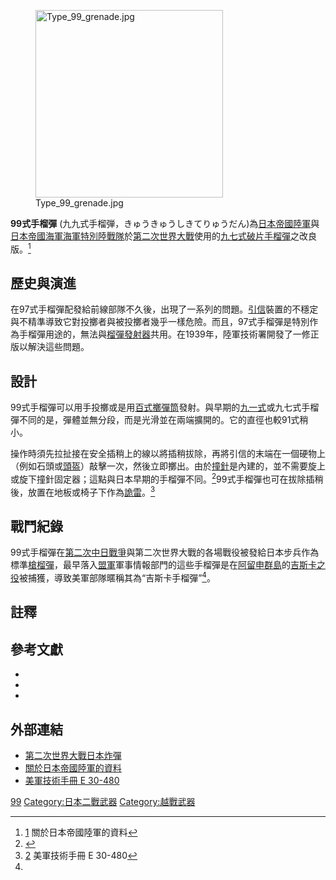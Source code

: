{{NoteTA
|G1=Military
|G2=長度單位
|G3=Firearms
}}
{{Infobox Weapon
|name=九九式手榴彈
|image=Image:Type 99 Hand Grenade.jpg
|image_size=180px
|caption=日本九九式手榴彈
|origin={{flagcountry|Empire of Japan}}
|type=[[手榴彈|手榴彈]]／[[槍榴彈|槍榴彈]]
<!-- Type selection -->
|is_explosive=yes
<!-- Service history -->
|service=1939—1945年
|used_by=[[Image:War_flag_of_the_Imperial_Japanese_Army.svg|22x20px]][[大日本帝國陸軍|大日本帝國陸軍]]<br/> [[Image:Naval_Ensign_of_Japan.svg|22x20px]][[大日本帝國海軍|大日本帝國海軍]]
|wars=[[第二次中日戰爭|第二次中日戰爭]]<br/>[[第二次世界大戰|第二次世界大戰]]<br/>[[太平洋戰爭|太平洋戰爭]]<br/>[[日蘇戰爭|日蘇戰爭]]<br/>[[印度支那戰爭|印度支那戰爭]]<br/>[[越戰|越戰]]
<!-- Production history -->
|designer=
|design_date=1939年
|manufacturer=
|production_date=1941年~1945年
|number=1100万件
|variants=
<!-- General specifications -->
|weight= 300克
|length= 87毫米
|part_length=主体为58.5毫米
|diameter=41.5毫米
<!-- Explosive specifications --> 
|filling=鑄模[[苦味酸|苦味酸]]
|filling_weight=58克
|detonation=四至五秒長燃燒型引信
|yield=
}}
[[Image:Type_99_grenade.jpg|300px]]

'''99式手榴彈''' (九九式手榴弾，きゅうきゅうしきてりゅうだん)為[[日本帝國陸軍|日本帝國陸軍]]與[[日本帝國海軍|日本帝國海軍]][[日本海軍特別陸戰隊|海軍特別陸戰隊]]於[[第二次世界大戰|第二次世界大戰]]使用的[[九七式手榴彈|九七式]][[手榴彈#殺傷手榴彈|破片手榴彈]]之改良版。<ref>[http://www3.plala.or.jp/takihome/grenade.htm] {{Wayback|url=http://www3.plala.or.jp/takihome/grenade.htm |date=20180807210156 }}關於日本帝國陸軍的資料</ref>

==歷史與演進==
在97式手榴彈配發給前線部隊不久後，出現了一系列的問題。[[引信|引信]]裝置的不穩定與不精準導致它對投擲者與被投擲者幾乎一樣危險。而且，97式手榴彈是特別作為手榴彈用途的，無法與[[榴彈發射器|榴彈發射器]]共用。在1939年，陸軍技術署開發了一修正版以解決這些問題。
==設計==
99式手榴彈可以用手投擲或是用[[百式擲彈筒|百式擲彈筒]]發射。與早期的[[九一式手榴彈|九一式]]或九七式手榴彈不同的是，彈體並無分段，而是光滑並在兩端擴開的。它的直徑也較91式稍小。

操作時須先拉扯接在安全插稍上的線以將插稍拔除，再將引信的末端在一個硬物上（例如石頭或[[頭盔|頭盔]]）敲擊一次，然後立即擲出。由於[[撞針|撞針]]是內建的，並不需要旋上或旋下撞針固定器；這點與日本早期的手榴彈不同。<ref>{{Cite web |url=http://www.inert-ord.net/jap02h/grenades/t99/index.html |title=第二次世界大戰日本炸彈 |accessdate=2009-08-02 |archive-date=2010-07-27 |archive-url=https://web.archive.org/web/20100727075804/http://www.inert-ord.net/jap02h/grenades/t99/index.html |dead-url=no }}</ref>99式手榴彈也可在拔除插稍後，放置在地板或椅子下作為[[詭雷|詭雷]]。<ref name="ibiblio.org">[http://www.ibiblio.org/hyperwar/Japan/IJA/HB/HB-9.html#III] {{Wayback|url=http://www.ibiblio.org/hyperwar/Japan/IJA/HB/HB-9.html#III |date=20190102013343 }} 美軍技術手冊 E 30-480</ref>

==戰鬥紀錄==
99式手榴彈在[[第二次中日戰爭|第二次中日戰爭]]與第二次世界大戰的各場戰役被發給日本步兵作為標準[[槍榴彈|槍榴彈]]，最早落入[[同盟國_(第二次世界大戰)|盟軍]]軍事情報部門的這些手榴彈是在[[阿留申群島|阿留申群島]]的[[吉斯卡之役|吉斯卡之役]]被捕獲，導致美軍部隊暱稱其為“吉斯卡手榴彈”<ref name="ibiblio.org"/>。

==註釋==
{{Reflist}}

==參考文獻==
{{refbegin}}
* {{cite book|author=US Department of War|title=Handbook on Japanese Military Forces, TM-E 30-480 (1945)|publisher= Louisiana State University Press |year=1994 reprint|isbn =0807120138 }}
* {{cite book|author=Rottman, Gordon L. |title=Japanese Infantryman 1937-1945|publisher=Osprey Publishing |year=2005|isbn=1841768189}}
*{{cite book|author=Departments of the Army and the Air Force|title=Japanese Explosive Ordnance, TM 9-1985-4|year=1953|id= ASIN B000H7NCDS }}
{{refend}}

==外部連結==
{{refbegin}}
*[http://www.inert-ord.net/jap02h/grenades/t99/index.html 第二次世界大戰日本炸彈]{{Wayback|url=http://www.inert-ord.net/jap02h/grenades/t99/index.html |date=20100727075804 }}
*[http://www3.plala.or.jp/takihome/grenade.htm 關於日本帝國陸軍的資料]{{Wayback|url=http://www3.plala.or.jp/takihome/grenade.htm |date=20180807210156 }}
*[http://www.ibiblio.org/hyperwar/Japan/IJA/HB/HB-9.html#III 美軍技術手冊 E 30-480]{{Wayback|url=http://www.ibiblio.org/hyperwar/Japan/IJA/HB/HB-9.html#III |date=20190102013343 }}
{{refend}}

{{第二次世界大戰日本步兵火器}}

[[Category:日本手榴彈|99]]
[[Category:日本二戰武器|Category:日本二戰武器]]
[[Category:越戰武器|Category:越戰武器]]